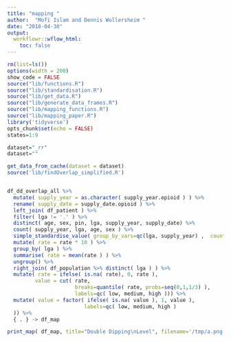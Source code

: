 ```yaml
---
title: "mapping "
author:  "Mofi Islam and Dennis Wollersheim "
date: "2018-04-30"
output:
  workflowr::wflow_html:
    toc: false
--- 
```

```r

rm(list=ls())
options(width = 200)
show_code = FALSE
source("lib/functions.R")
source("lib/standardisation.R")
source("lib/get_data.R")
source("lib/generate_data_frames.R")
source("lib/mapping_functions.R")
source("lib/mapping_paper.R")
library('tidyverse')
opts_chunk$set(echo = FALSE)
states=1:9

```


```r

dataset="_rr"
dataset=""

get_data_from_cache(dataset = dataset)
source('lib/findOverlap_simplified.R')


df_dd_overlap_all %>%
  mutate( supply_year = as.character( supply_year.opioid ) ) %>%
  rename( supply_date = supply_date.opioid ) %>%
  left_join( df_patient ) %>%
  filter( lga != '.' ) %>%
  distinct( age, sex, pin, lga, supply_year, supply_date) %>%
  count( supply_year, lga, age, sex ) %>%
  simple_standardise_value( group_by_vars=qc(lga, supply_year) ,  count_var='n' ) %>%
  mutate( rate = rate * 10 ) %>%
  group_by( lga ) %>%
  summarise( rate = mean(rate ) ) %>%  
  ungroup() %>%
  right_join( df_population %>% distinct( lga ) ) %>%
  mutate( rate = ifelse( is.na( rate), 0, rate ),
         value = cut( rate, 
                      breaks=quantile( rate, probs=seq(0,1,1/3) ), 
                      labels=qc( low, medium, high ))) %>%
  mutate( value = factor( ifelse( is.na( value ), 1, value ),
                         labels=qc( low, medium, high )
  )) %>% 
  { . } -> df_map 

print_map( df_map, title="Double Dipping\nLevel", filename='/tmp/a.png', inset_states=c(1,2,4:6 ) ) -> a


```

```r
```


